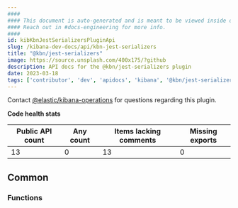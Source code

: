 ```yaml
---
####
#### This document is auto-generated and is meant to be viewed inside our experimental, new docs system.
#### Reach out in #docs-engineering for more info.
####
id: kibKbnJestSerializersPluginApi
slug: /kibana-dev-docs/api/kbn-jest-serializers
title: "@kbn/jest-serializers"
image: https://source.unsplash.com/400x175/?github
description: API docs for the @kbn/jest-serializers plugin
date: 2023-03-18
tags: ['contributor', 'dev', 'apidocs', 'kibana', '@kbn/jest-serializers']
---
```




Contact [@elastic/kibana-operations](https://github.com/orgs/elastic/teams/kibana-operations) for questions regarding this plugin.

**Code health stats**

| Public API count  | Any count | Items lacking comments | Missing exports |
|-------------------|-----------|------------------------|-----------------|
| 13 | 0 | 13 | 0 |

## Common

### Functions
<DocDefinitionList data={kbnJestSerializersObj.common.functions}/>

